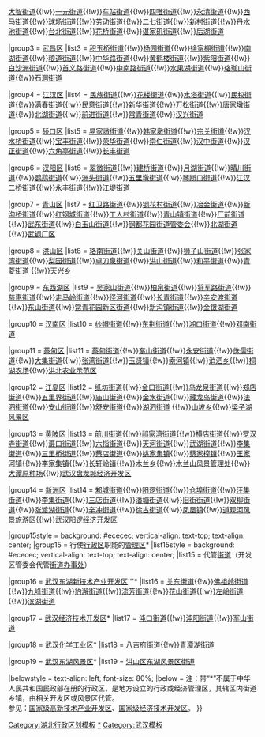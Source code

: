 {{Navbox
|name = 武汉行政区划
|title = [[武汉市]][[武汉市行政区划|行政区划]]
|above = 隶属：[[中华人民共和国]][[湖北省]]
|image = [[File:Wuhan_in_Hubei.png|80px]]
|state = {{{state<includeonly>|collapsed</includeonly>}}}

|group1style = background: #ececec; vertical-align: text-top; text-align: center;
|group1 = [[市辖区]]
|list1style = background: #ececec; vertical-align: text-top; text-align: center;
|list1 = [[乡级行政区]]（[[街道办事处|街道]]、[[镇]]、[[乡级行政区|乡]]）、[[类似乡级单位]]*

|group2 = [[江岸区]]
|list2 = [[上海街道 (武汉市)|上海街道]]{{!w}}[[大智街道]]{{!w}}[[一元街道]]{{!w}}[[车站街道 (武汉市)|车站街道]]{{!w}}[[四唯街道]]{{!w}}[[永清街道]]{{!w}}[[西马街道 (武汉市)|西马街道]]{{!w}}[[球场街道]]{{!w}}[[劳动街道]]{{!w}}[[二七街道]]{{!w}}[[新村街道 (武汉市)|新村街道]]{{!w}}[[丹水池街道]]{{!w}}[[台北街道]]{{!w}}[[花桥街道 (武汉市)|花桥街道]]{{!w}}[[谌家矶街道]]{{!w}}[[后湖街道]]

|group3 = [[武昌区]]
|list3 = [[积玉桥街道]]{{!w}}[[杨园街道]]{{!w}}[[徐家棚街道]]{{!w}}[[南湖街道 (武汉市)|南湖街道]]{{!w}}[[粮道街道]]{{!w}}[[中华路街道 (武汉市)|中华路街道]]{{!w}}[[黄鹤楼街道]]{{!w}}[[紫阳街道 (武汉市)|紫阳街道]]{{!w}}[[白沙洲街道 (武汉市)|白沙洲街道]]{{!w}}[[首义路街道]]{{!w}}[[中南路街道]]{{!w}}[[水果湖街道]]{{!w}}[[珞珈山街道]]{{!w}}[[石洞街道 (武汉市)|石洞街道]]

|group4 = [[江汉区]]
|list4 = [[民族街道]]{{!w}}[[花楼街道]]{{!w}}[[水塔街道]]{{!w}}[[民权街道 (武汉市)|民权街道]]{{!w}}[[满春街道]]{{!w}}[[民意街道]]{{!w}}[[新华街道 (武汉市)|新华街道]]{{!w}}[[万松街道]]{{!w}}[[唐家墩街道]]{{!w}}[[北湖街道 (武汉市)|北湖街道]]{{!w}}[[前进街道 (武汉市)|前进街道]]{{!w}}[[常青街道 (武汉市)|常青街道]]{{!w}}[[汉兴街道]]

|group5 = [[硚口区]]
|list5 = [[易家墩街道]]{{!w}}[[韩家墩街道]]{{!w}}[[宗关街道]]{{!w}}[[汉水桥街道]]{{!w}}[[宝丰街道]]{{!w}}[[荣华街道]]{{!w}}[[崇仁街道]]{{!w}}[[汉中街道]]{{!w}}[[汉正街道]]{{!w}}[[六角亭街道 (武汉市)|六角亭街道]]{{!w}}[[长丰街道 (武汉市)|长丰街道]]

|group6 = [[汉阳区]]
|list6 = [[翠微街道]]{{!w}}[[建桥街道]]{{!w}}[[月湖街道 (武汉市)|月湖街道]]{{!w}}[[晴川街道]]{{!w}}[[鹦鹉街道]]{{!w}}[[洲头街道]]{{!w}}[[五里墩街道 (武汉市)|五里墩街道]]{{!w}}[[琴断口街道]]{{!w}}[[江汉二桥街道]]{{!w}}[[永丰街道 (武汉市)|永丰街道]]{{!w}}[[江堤街道]] 

|group7 = [[青山区 (武汉市)|青山区]]
|list7 = [[红卫路街道]]{{!w}}[[钢花村街道]]{{!w}}[[冶金街道 (武汉市)|冶金街道]]{{!w}}[[新沟桥街道]]{{!w}}[[红钢城街道]]{{!w}}[[工人村街道 (武汉市)|工人村街道]]{{!w}}[[青山镇街道]]{{!w}}[[厂前街道]]{{!w}}[[武东街道]]{{!w}}[[白玉山街道]]{{!w}}[[钢都花园街道管委会]]{{!w}}[[北湖街道 (武汉市)|北湖街道]]{{!w}}[[武钢集团|武钢厂区]]
 
|group8 = [[洪山区]]
|list8 = [[珞南街道]]{{!w}}[[关山街道 (武汉市)|关山街道]]{{!w}}[[狮子山街道 (武汉市)|狮子山街道]]{{!w}}[[张家湾街道]]{{!w}}[[梨园街道 (武汉市)|梨园街道]]{{!w}}[[卓刀泉街道]]{{!w}}[[洪山街道 (武汉市)|洪山街道]]{{!w}}[[和平街道 (武汉市)|和平街道]]{{!w}}[[青菱街道]] {{!w}}[[天兴乡]] 
  
|group9 = [[东西湖区]]
|list9 = [[吴家山街道]]{{!w}}[[柏泉街道]]{{!w}}[[将军路街道 (武汉市)|将军路街道]]{{!w}}[[慈惠街道]]{{!w}}[[走马岭街道]]{{!w}}[[径河街道]]{{!w}}[[长青街道 (武汉市)|长青街道]]{{!w}}[[辛安渡街道]]{{!w}}[[东山街道 (武汉市)|东山街道]]{{!w}}[[常青花园新区街道]]{{!w}}[[新沟镇街道]]{{!w}}[[金银湖街道]]

|group10 = [[汉南区]]
|list10 = [[纱帽街道]]{{!w}}[[东荆街道]]{{!w}}[[湘口街道]]{{!w}}[[邓南街道]]

|group11 = [[蔡甸区]]
|list11 = [[蔡甸街道]]{{!w}}[[奓山街道]]{{!w}}[[永安街道 (武汉市)|永安街道]]{{!w}}[[侏儒街道]]{{!w}}[[大集街道]]{{!w}}[[张湾街道 (武汉市)|张湾街道]]{{!w}}[[玉贤镇]]{{!w}}[[索河镇]]{{!w}}[[消泗乡]]{{!w}}[[桐湖农场]]{{!w}}[[洪北农业示范区]] 

|group12 = [[江夏区]]
|list12 = [[纸坊街道]]{{!w}}[[金口街道]]{{!w}}[[乌龙泉街道]]{{!w}}[[郑店街道]]{{!w}}[[五里界街道]]{{!w}}[[庙山街道]]{{!w}}[[金水街道]]{{!w}}[[藏龙岛街道]]{{!w}}[[法泗街道]]{{!w}}[[安山街道]]{{!w}}[[舒安街道]]{{!w}}[[湖泗街道]] {{!w}}[[山坡乡]]{{!w}}[[梁子湖|梁子湖风景区]]

|group13 = [[黄陂区]]
|list13 = [[前川街道]]{{!w}}[[祁家湾街道]]{{!w}}[[横店街道]]{{!w}}[[罗汉寺街道 (武汉市)|罗汉寺街道]]{{!w}}[[滠口街道]]{{!w}}[[六指街道]]{{!w}}[[天河街道 (武汉市)|天河街道]]{{!w}}[[武湖街道]]{{!w}}[[李集街道 (武汉市黄陂区)|李集街道]]{{!w}}[[三里桥街道 (武汉市)|三里桥街道]]{{!w}}[[蔡店街道]]{{!w}}[[姚家集镇]]{{!w}}[[蔡家榨镇]]{{!w}}[[王家河镇]]{{!w}}[[李家集镇]]{{!w}}[[长轩岭镇]]{{!w}}[[木兰乡 (武汉市)|木兰乡]]{{!w}}[[木兰山|木兰山风景管理处]]{{!w}}[[大潭原种场]]{{!w}}[[武汉盘龙城经济开发区]] 

|group14 = [[新洲区]]
|list14 = [[邾城街道]]{{!w}}[[阳逻街道]]{{!w}}[[仓埠街道]]{{!w}}[[汪集街道]]{{!w}}[[李集街道 (武汉市新洲区)|李集街道]]{{!w}}[[三店街道]]{{!w}}[[潘塘街道 (武汉市)|潘塘街道]]{{!w}}[[旧街街道]]{{!w}}[[双柳街道]]{{!w}}[[涨渡湖街道]]{{!w}}[[辛冲街道]]{{!w}}[[徐古街道]]{{!w}}[[凤凰镇 (武汉市)|凤凰镇]]{{!w}}[[道观河风景旅游区]]{{!w}}[[武汉阳逻经济开发区]] 

|group15style = background: #ececec; vertical-align: text-top; text-align: center;
|group15 = 行使[[中华人民共和国行政区划|行政区]]职能的[[行政管理区|管理区]]*
|list15style = background: #ececec; vertical-align: text-top; text-align: center;
|list15 = 代管[[街道办事处|街道]]（开发区管委会代管[[街道办事处]]）

|group16 = [[武汉东湖新技术产业开发区]]'''*
|list16 = [[关东街道]]{{!w}}[[佛祖岭街道]]{{!w}}[[九峰街道]]{{!w}}[[豹澥街道]]{{!w}}[[流芳街道]]{{!w}}[[花山街道 (武汉市)|花山街道]]{{!w}}[[左岭街道]]{{!w}}[[滨湖街道 (武汉市)|滨湖街道]] 

|group17 = [[武汉经济技术开发区]]*
|list17 = [[沌口街道]]{{!w}}[[沌阳街道]]{{!w}}[[军山街道]] 

|group18 = [[武汉化学工业区]]*
|list18 = [[八吉府街道]]{{!w}}[[青潭湖街道]] 

|group19 = [[武汉东湖风景区]]*
|list19 = [[东湖风景区街道 (武汉市洪山区)|洪山区东湖风景区街道]] 

|belowstyle = text-align: left; font-size: 80%;
|below = 注：带“*”不属于中华人民共和国民政部在册的行政区，是地方设立的行政或经济管理区，其辖区内街道乡镇，由相关开发区或风景区代管。<br />参见：[[国家级高新技术产业开发区]]、[[国家级经济技术开发区]]。
}}<noinclude>
[[Category:湖北行政区划模板]]
[[Category:武汉行政区划|*]]
[[Category:武汉模板]]
</noinclude>